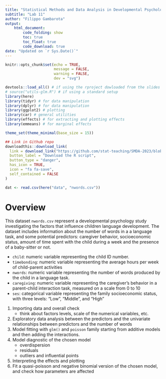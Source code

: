 ```yaml
---
title: "Statistical Methods and Data Analysis in Developmental Psychology"
subtitle: "Lab 11"
author: "Filippo Gambarota"
output: 
    html_document:
        code_folding: show
        toc: true
        toc_float: true
        code_download: true
date: "Updated on `r Sys.Date()`"
---
```


```r
knitr::opts_chunk$set(echo = TRUE,
                      message = FALSE,
                      warning = FALSE,
                      dev = "svg")
```

```r
devtools::load_all() # if using the rproject dowloaded from the slides
# source("utils-glm.R") # if using a standard setup
library(here)
library(tidyr) # for data manipulation
library(dplyr) # for data manipulation
library(ggplot2) # plotting
library(car) # general utilities
library(effects) # for extracting and plotting effects 
library(emmeans) # for marginal effects
```

```r
theme_set(theme_minimal(base_size = 15))
```

```r
## Link in Github repo
downloadthis::download_link(
  link = download_link("https://github.com/stat-teaching/SMDA-2023/blob/master/labs/lab11.R"),
  button_label = "Download the R script",
  button_type = "danger",
  has_icon = TRUE,
  icon = "fa fa-save",
  self_contained = FALSE
)
```

```r
dat <- read.csv(here("data", "nwords.csv"))
```

# Overview

This dataset `nwords.csv` represent a developmental psychology study investigating the factors that influence children language development. The dataset includes information about the number of words in a a language task, and some potential predictors: caregiver behavior, socioeconomic status, amount of time spent with the child during a week and the presence of a baby-sitter or not.

- `child`: numeric variable representing the child ID number.
- `timebonding`: numeric variable representing the average hours per week of child-parent activities
- `nwords`: numeric variable representing the number of words produced by the child in a language task.
- `caregiving`: numeric variable representing the caregiver's behavior in a parent-child interaction task, measured on a scale from 0 to 10
- `ses`: categorical variable representing the family socioeconomic status, with three levels: "Low", "Middle", and "High"

1. Importing data and overall check
    - think about factors levels, scale of the numerical variables, etc.
2. Exploratory data analysis between the predictors and the univariate relationships between predictors and the number of words
3. Model fitting with `glm()` and `poisson` family starting from additive models and then adding the interactions.
4. Model diagnostic of the chosen model
    - overdispersion
    - residuals
    - outliers and influential points
5. Interpreting the effects and plotting
6. Fit a quasi-poisson and negative binomial version of the chosen model, and check how parameters are affected

